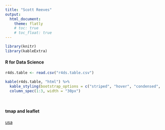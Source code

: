 ```yaml
---
title: "Scott Reeves"
output: 
  html_document:
    theme: flatly
    # toc: true
    # toc_float: true
---
```


```r
library(knitr)
library(kableExtra)
```



#### R for Data Science

```r

r4ds.table <- read.csv("r4ds.table.csv")

kable(r4ds.table, "html") %>% 
  kable_styling(bootstrap_options = c("striped", "hover", "condensed", "responsive", full_width = FALSE, position = "left")) %>% 
  column_spec(1:3, width = "30px")

  
```

#### tmap and leaflet

[usa](.maps/usa.html)